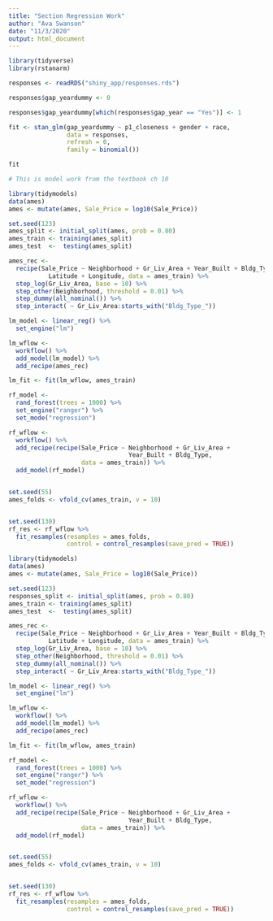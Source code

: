```yaml
---
title: "Section Regression Work"
author: "Ava Swanson"
date: "11/3/2020"
output: html_document
---
```


```r
library(tidyverse)
library(rstanarm)
```

```r
responses <- readRDS("shiny_app/responses.rds") 

responses$gap_yeardummy <- 0 

responses$gap_yeardummy[which(responses$gap_year == "Yes")] <- 1
```

```r
fit <- stan_glm(gap_yeardummy ~ p1_closeness + gender + race,
                data = responses,
                refresh = 0,
                family = binomial())

fit
```
```r
# This is model work from the textbook ch 10

library(tidymodels)
data(ames)
ames <- mutate(ames, Sale_Price = log10(Sale_Price))

set.seed(123)
ames_split <- initial_split(ames, prob = 0.80)
ames_train <- training(ames_split)
ames_test  <-  testing(ames_split)

ames_rec <- 
  recipe(Sale_Price ~ Neighborhood + Gr_Liv_Area + Year_Built + Bldg_Type + 
           Latitude + Longitude, data = ames_train) %>%
  step_log(Gr_Liv_Area, base = 10) %>% 
  step_other(Neighborhood, threshold = 0.01) %>% 
  step_dummy(all_nominal()) %>% 
  step_interact( ~ Gr_Liv_Area:starts_with("Bldg_Type_"))

lm_model <- linear_reg() %>% 
  set_engine("lm")

lm_wflow <- 
  workflow() %>% 
  add_model(lm_model) %>% 
  add_recipe(ames_rec)

lm_fit <- fit(lm_wflow, ames_train)

rf_model <- 
  rand_forest(trees = 1000) %>% 
  set_engine("ranger") %>% 
  set_mode("regression")

rf_wflow <- 
  workflow() %>% 
  add_recipe(recipe(Sale_Price ~ Neighborhood + Gr_Liv_Area + 
                                 Year_Built + Bldg_Type,
                    data = ames_train)) %>% 
  add_model(rf_model) 


set.seed(55)
ames_folds <- vfold_cv(ames_train, v = 10)


set.seed(130)
rf_res <- rf_wflow %>% 
  fit_resamples(resamples = ames_folds, 
                control = control_resamples(save_pred = TRUE))
```


```r
library(tidymodels)
data(ames)
ames <- mutate(ames, Sale_Price = log10(Sale_Price))

set.seed(123)
responses_split <- initial_split(ames, prob = 0.80)
ames_train <- training(ames_split)
ames_test  <-  testing(ames_split)

ames_rec <- 
  recipe(Sale_Price ~ Neighborhood + Gr_Liv_Area + Year_Built + Bldg_Type + 
           Latitude + Longitude, data = ames_train) %>%
  step_log(Gr_Liv_Area, base = 10) %>% 
  step_other(Neighborhood, threshold = 0.01) %>% 
  step_dummy(all_nominal()) %>% 
  step_interact( ~ Gr_Liv_Area:starts_with("Bldg_Type_"))

lm_model <- linear_reg() %>% 
  set_engine("lm")

lm_wflow <- 
  workflow() %>% 
  add_model(lm_model) %>% 
  add_recipe(ames_rec)

lm_fit <- fit(lm_wflow, ames_train)

rf_model <- 
  rand_forest(trees = 1000) %>% 
  set_engine("ranger") %>% 
  set_mode("regression")

rf_wflow <- 
  workflow() %>% 
  add_recipe(recipe(Sale_Price ~ Neighborhood + Gr_Liv_Area + 
                                 Year_Built + Bldg_Type,
                    data = ames_train)) %>% 
  add_model(rf_model) 


set.seed(55)
ames_folds <- vfold_cv(ames_train, v = 10)


set.seed(130)
rf_res <- rf_wflow %>% 
  fit_resamples(resamples = ames_folds, 
                control = control_resamples(save_pred = TRUE))
```









